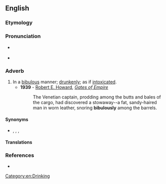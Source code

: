 ==English==
{{was wotd|2007|December|13}}

===Etymology===
{{suffix|en|bibulous|ly}}

===Pronunciation===
* {{a|RP|US}} {{IPA|en|/ˈbɪbjʊləsli/}}
* {{audio|en|en-us-bibulously.ogg|Audio (US)}}

===Adverb===
{{en-adv}}

# In a [[bibulous]] manner; [[drunkenly]]; as if [[intoxicated]].
#* '''1939''' - [[w:Robert E. Howard|Robert E. Howard]], ''[[s:Gates of Empire|Gates of Empire]]''
#*: The Venetian captain, prodding among the butts and bales of the cargo, had discovered a stowaway--a fat, sandy-haired man in worn leather, snoring '''bibulously''' among the barrels.

====Synonyms====
* {{sense|drunkenly}} {{l|en|drunkenly}}, {{l|en|intoxicatedly}}, {{l|en|leglessly}}, {{l|en|winefully}}

====Translations====
{{trans-see|drunkenly}}

===References===
* {{R:Webster 1913}}

[[Category:en:Drinking]]